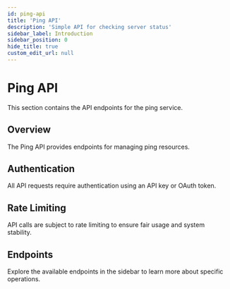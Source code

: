 ```yaml
---
id: ping-api
title: 'Ping API'
description: 'Simple API for checking server status'
sidebar_label: Introduction
sidebar_position: 0
hide_title: true
custom_edit_url: null
---
```


# Ping API

This section contains the API endpoints for the ping service.

## Overview

The Ping API provides endpoints for managing ping resources.

## Authentication

All API requests require authentication using an API key or OAuth token.

## Rate Limiting

API calls are subject to rate limiting to ensure fair usage and system stability.

## Endpoints

Explore the available endpoints in the sidebar to learn more about specific operations.
